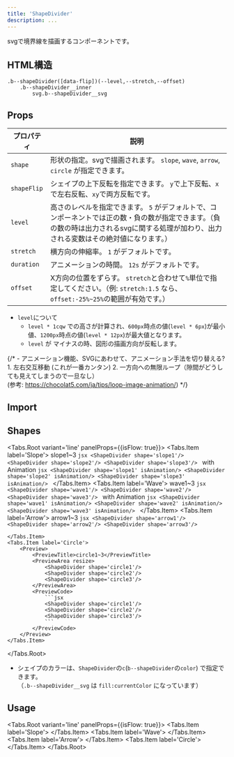 ```yaml
---
title: 'ShapeDivider'
description: ...
---
```





svgで境界線を描画するコンポーネントです。

## HTML構造

```pug
.b--shapeDivider([data-flip])(--level,--stretch,--offset)
	.b--shapeDivider__inner
		svg.b--shapeDivider__svg
```


## Props

| プロパティ | 説明 |
|---|---|
| `shape` |  形状の指定。svgで描画されます。 `slope`, `wave`, `arrow`, `circle` が指定できます。|
| `shapeFlip` | シェイプの上下反転を指定できます。 `y`で上下反転、`x`で左右反転、`xy`で両方反転です。|
| `level` | 高さのレベルを指定できます。 `5` がデフォルトで、コンポーネントでは正の数・負の数が指定できます。（負の数の時は出力されるsvgに関する処理が加わり、出力される変数はその絶対値になります。）|
| `stretch` | 横方向の伸縮率。 `1` がデフォルトです。 |
| `duration` | アニメーションの時間。 `12s` がデフォルトです。 |
| `offset` | X方向の位置をずらす。 `stretch`と合わせて`%`単位で指定してください。（例: `stretch:1.5` なら、`offset:-25%~25%`の範囲が有効です。） |


- `level`について
	- `level * 1cqw` での高さが計算され、`600px`時点の値(`level * 6px`)が最小値、`1200px`時点の値(`level * 12px`)が最大値となります。
	- `level` が マイナスの時、図形の描画方向が反転します。


{/* - アニメーション機能、SVGにあわせて、アニメーション手法を切り替える?
	1. 左右交互移動 (これが一番カンタン)
	2. 一方向への無限ループ（隙間がどうしても見えてしまうので一旦なし）  
	(参考: https://chocolat5.com/ja/tips/loop-image-animation/) */}


## Import

<ImportPackage component='ShapeDivider' />



## Shapes

<Tabs.Root variant='line' panelProps={{isFlow: true}}>
	<Tabs.Item label='Slope'>
		<Preview>
			<PreviewTitle>slope1~3</PreviewTitle>
			<PreviewArea resize>
				<ShapeDivider shape='slope1'/>
				<ShapeDivider shape='slope2'/>
				<ShapeDivider shape='slope3'/>
			</PreviewArea>
			<PreviewCode>
			```jsx
			<ShapeDivider shape='slope1'/>
			<ShapeDivider shape='slope2'/>
			<ShapeDivider shape='slope3'/>
			```
			</PreviewCode>
		</Preview>
		<Preview>
			<PreviewTitle>with Animation</PreviewTitle>
			<PreviewArea resize>
				<ShapeDivider shape='slope1' isAnimation/>
				<ShapeDivider shape='slope2' isAnimation/>
				<ShapeDivider shape='slope3' isAnimation/>
			</PreviewArea>
			<PreviewCode>
				```jsx
				<ShapeDivider shape='slope1' isAnimation/>
				<ShapeDivider shape='slope2' isAnimation/>
				<ShapeDivider shape='slope3' isAnimation/>
				```
			</PreviewCode>
		</Preview>
	</Tabs.Item>
	<Tabs.Item label='Wave'>
		<Preview>
			<PreviewTitle>wave1~3</PreviewTitle>
			<PreviewArea resize>
				<ShapeDivider shape='wave1'/>
				<ShapeDivider shape='wave2'/>
				<ShapeDivider shape='wave3'/>
			</PreviewArea>
			<PreviewCode>
				```jsx
				<ShapeDivider shape='wave1'/>
				<ShapeDivider shape='wave2'/>
				<ShapeDivider shape='wave3'/>
				```
			</PreviewCode>
		</Preview>
		<Preview>
			<PreviewTitle>with Animation</PreviewTitle>
			<PreviewArea resize>
				<ShapeDivider shape='wave1' isAnimation/>
				<ShapeDivider shape='wave2' isAnimation/>
				<ShapeDivider shape='wave3' isAnimation/>
			</PreviewArea>
			<PreviewCode>
				```jsx
				<ShapeDivider shape='wave1' isAnimation/>
				<ShapeDivider shape='wave2' isAnimation/>
				<ShapeDivider shape='wave3' isAnimation/>
				```
			</PreviewCode>
		</Preview>
	</Tabs.Item>
	<Tabs.Item label='Arrow'>
		<Preview>
			<PreviewTitle>arrow1~3</PreviewTitle>
			<PreviewArea resize>
				<ShapeDivider shape='arrow1'/>
				<ShapeDivider shape='arrow2'/>
				<ShapeDivider shape='arrow3'/>
			</PreviewArea>
			<PreviewCode>
				```jsx
				<ShapeDivider shape='arrow1'/>
				<ShapeDivider shape='arrow2'/>
				<ShapeDivider shape='arrow3'/>
				```
			</PreviewCode>
		</Preview>

	</Tabs.Item>
	<Tabs.Item label='Circle'>
		<Preview>
			<PreviewTitle>circle1~3</PreviewTitle>
			<PreviewArea resize>
				<ShapeDivider shape='circle1'/>
				<ShapeDivider shape='circle2'/>
				<ShapeDivider shape='circle3'/>
			</PreviewArea>
			<PreviewCode>
				```jsx
				<ShapeDivider shape='circle1'/>
				<ShapeDivider shape='circle2'/>
				<ShapeDivider shape='circle3'/>
				```
			</PreviewCode>
		</Preview>
	</Tabs.Item>
</Tabs.Root>

- シェイプのカラーは、`ShapeDivider`の`c`(`b--shapeDivider`の`color`) で指定できます。  
	（`.b--shapeDivider__svg` は `fill:currentColor` になっています）


## Usage

<Tabs.Root variant='line' panelProps={{isFlow: true}}>
	<Tabs.Item label='Slope'>
		<SlopeDemo />
	</Tabs.Item>
	<Tabs.Item label='Wave'>
		<WaveDemo />
	</Tabs.Item>
	<Tabs.Item label='Arrow'>
		<ArrowDemo />
	</Tabs.Item>
	<Tabs.Item label='Circle'>
		<CircleDemo />
	</Tabs.Item>
</Tabs.Root>

